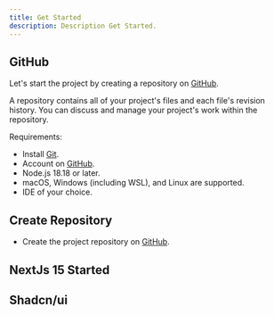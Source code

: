 ```yaml
---
title: Get Started
description: Description Get Started.
---
```


## GitHub

Let's start the project by creating a repository on [GitHub](https://github.com/).

A repository contains all of your project's files and each file's revision history. You can discuss and manage your project's work within the repository.

<Callout type="info">
Requirements:

- Install [Git](https://git-scm.com/downloads).
- Account on [GitHub](https://github.com/).
- Node.js 18.18 or later.
- macOS, Windows (including WSL), and Linux are supported.
- IDE of your choice.

</Callout>

## Create Repository

- Create the project repository on [GitHub](https://docs.github.com/en/get-started/quickstart/create-a-repo).

## NextJs 15 Started

<DocsCategory url="/docs/apps/nextjs15-started" />

## Shadcn/ui

<DocsCategory url="/docs/apps/get-started" />
